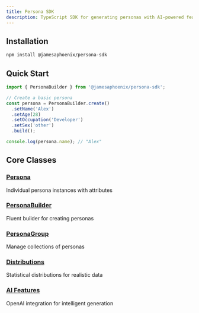```yaml
---
title: Persona SDK
description: TypeScript SDK for generating personas with AI-powered features and statistical distributions
---
```


## Installation

```bash
npm install @jamesaphoenix/persona-sdk
```

## Quick Start

```typescript
import { PersonaBuilder } from '@jamesaphoenix/persona-sdk';

// Create a basic persona
const persona = PersonaBuilder.create()
  .setName('Alex')
  .setAge(28)
  .setOccupation('Developer')
  .setSex('other')
  .build();

console.log(persona.name); // "Alex"
```

## Core Classes

### [Persona](/docs/persona)
Individual persona instances with attributes

### [PersonaBuilder](/docs/persona-builder)  
Fluent builder for creating personas

### [PersonaGroup](/docs/persona-group)
Manage collections of personas

### [Distributions](/docs/distributions)
Statistical distributions for realistic data

### [AI Features](/docs/ai)
OpenAI integration for intelligent generation